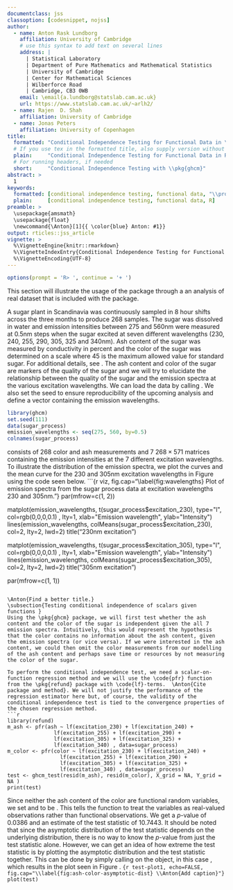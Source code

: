 ```yaml
---
documentclass: jss
classoption: [codesnippet, nojss]
author:
  - name: Anton Rask Lundborg
    affiliation: University of Cambridge
    # use this syntax to add text on several lines
    address: |
      | Statistical Laboratory
      | Department of Pure Mathematics and Mathematical Statistics
      | University of Cambridge
      | Center for Mathematical Sciences
      | Wilberforce Road
      | Cambridge, CB3 0WB
    email: \email{a.lundborg@statslab.cam.ac.uk}
    url: https://www.statslab.cam.ac.uk/~arlh2/
  - name: Rajen  D. Shah
    affiliation: University of Cambridge
  - name: Jonas Peters
    affiliation: University of Copenhagen
title:
  formatted: "Conditional Independence Testing for Functional Data in \\proglang{R} with \\pkg{ghcm}"
  # If you use tex in the formatted title, also supply version without
  plain:     "Conditional Independence Testing for Functional Data in R with ghcm"
  # For running headers, if needed
  short:     "Conditional Independence Testing with \\pkg{ghcm}"
abstract: >
  1
keywords:
  formatted: [conditional independence testing, functional data, "\\proglang{R}"]
  plain:     [conditional independence testing, functional data, R]
preamble: >
  \usepackage{amsmath}
  \usepackage{float}
  \newcommand{\Anton}[1]{{ \color{blue} Anton: #1}}
output: rticles::jss_article
vignette: >
  %\VignetteEngine{knitr::rmarkdown}
  %\VignetteIndexEntry{Conditional Independence Testing for Functional Data in \\proglang{R} with \\pkg{ghcm}}
  %\VignetteEncoding{UTF-8}
---
```


```r
options(prompt = 'R> ', continue = '+ ')
```



\section{Introduction} \label{sec:intro}




\section{The Generalised Hilbertian Covariance Measure (GHCM)} \label{sec:ghcm}



\section[Practical implementation in the ghcm package]{Practical implementation in the \pkg{ghcm} package}
\label{sec:practice}


\section{Example: analysing sugar process data}
\label{sec:ex}

This section will illustrate the usage of the \pkg{ghcm} package through
a an analysis of real dataset that is included with the package.

\Anton{ Add regression validity comment. }

\subsection{Sugar process data}
A sugar plant in Scandinavia was continuously sampled in 8 hour shifts across
the three months to produce 268 samples. The sugar was dissolved in water and
emission intensities between 275 and 560nm were measured at 0.5nm steps when the
sugar excited at seven different wavelengths (230, 240, 255, 290, 305, 325 and
340nm). Ash content of the sugar was measured by conductivity in percent and the
color of the sugar was determined on a scale where 45 is the maximum allowed
value for standard sugar. For additional details, see \citet{Bro1999}. The ash
content and color of the sugar are markers of the quality of the sugar and we
will try to elucidate the relationship between the quality of the sugar and the
emission spectra at the various excitation wavelengths. We can load the data by
calling \code{data(sugar_process)}. We also set the seed to ensure
reproducibility of the upcoming analysis and define a vector \code{emission_wavelengths} containing the emission wavelengths.
```r
library(ghcm)
set.seed(111)
data(sugar_process)
emission_wavelengths <- seq(275, 560, by=0.5)
colnames(sugar_process)
```
\code{sugar_process} consists of 268 color and ash measurements and 7 $268
\times 571$ matrices containing the emission intensities at the 7 different
excitation wavelengths. To illustrate the distribution of the emission spectra,
we plot the curves and the mean curve for the 230 and 305nm excitation wavelengths in Figure \ref{fig:wavelengths} using the code seen below.
```{r viz, fig.cap="\\label{fig:wavelengths} Plot of emission spectra from the sugar process data at excitation wavelengths 230 and 305nm."}
par(mfrow=c(1, 2))

matplot(emission_wavelengths, t(sugar_process$excitation_230), type="l",
        col=rgb(0,0,0,0.1) , lty=1, xlab="Emission wavelength",
        ylab="Intensity")
lines(emission_wavelengths, colMeans(sugar_process$excitation_230), col=2,
      lty=2, lwd=2)
title("230nm excitation")

matplot(emission_wavelengths, t(sugar_process$excitation_305), type="l",
        col=rgb(0,0,0,0.1) , lty=1, xlab="Emission wavelength",
        ylab="Intensity")
lines(emission_wavelengths, colMeans(sugar_process$excitation_305), col=2,
      lty=2, lwd=2)
title("305nm excitation")

par(mfrow=c(1, 1))
```

\Anton{Find a better title.}
\subsection{Testing conditional independence of scalars given functions }
Using the \pkg{ghcm} package, we will first test whether the ash content and the color of the sugar is independent given the all 7 emission spectra. Intuitively, this would represent the hypothesis that the color contains no information about the ash content, given the emission spectra (or vice versa). If we were interested in the ash content, we could then omit the color measurements from our modelling of the ash content and perhaps save time or resources by not measuring the color of the sugar.

To perform the conditional independence test, we need a scalar-on-function regression method and we will use the \code{pfr} function from the \pkg{refund} package with \code{lf}-terms.  \Anton{Cite package and method}. We will not justify the performance of the regression estimator here but, of course, the validity of the conditional independence test is tied to the convergence properties of the chosen regression method.
```r
library(refund)
m_ash <- pfr(ash ~ lf(excitation_230) + lf(excitation_240) +
               lf(excitation_255) + lf(excitation_290) +
               lf(excitation_305) + lf(excitation_325) +
               lf(excitation_340) , data=sugar_process)
m_color <- pfr(color ~ lf(excitation_230) + lf(excitation_240) +
                 lf(excitation_255) + lf(excitation_290) +
                 lf(excitation_305) + lf(excitation_325) +
                 lf(excitation_340) , data=sugar_process)
test <- ghcm_test(resid(m_ash), resid(m_color), X_grid = NA, Y_grid = NA )
print(test)
```
Since neither the ash content of the color are functional random variables, we set \code{X_grid} and \code{Y_grid} to be \code{NA}. This tells the \code{ghcm.test} function to treat the variables as real-valued observations rather than functional observations. We get a $p$-value of 0.0386 and an estimate of the test statistic of 10.7443. It should be noted that since the asymptotic distribution of the test statistic depends on the underlying distribution, there is no way to know the $p$-value from just the test statistic alone. However, we can get an idea of how extreme the test statistic is by plotting the asymptotic distribution and the test statistic together. This can be done by simply calling \code{plot} on the \code{ghcm} object, in this case \code{plot(test)}, which results in the plot seen in Figure \ref{fig:ash-color-asymptotic-dist}.
```{r test-plot1, echo=FALSE, fig.cap="\\label{fig:ash-color-asymptotic-dist} \\Anton{Add caption}"}
plot(test)
```


\Anton{Better title}
\subsection{Finding the Markov blanket}



\section{Summary and discussion} \label{sec:summary}



\section*{Acknowledgments}


\bibliography{refs}


\newpage

\begin{appendix}

\section{More technical details} \label{app:technical}

\end{appendix}


